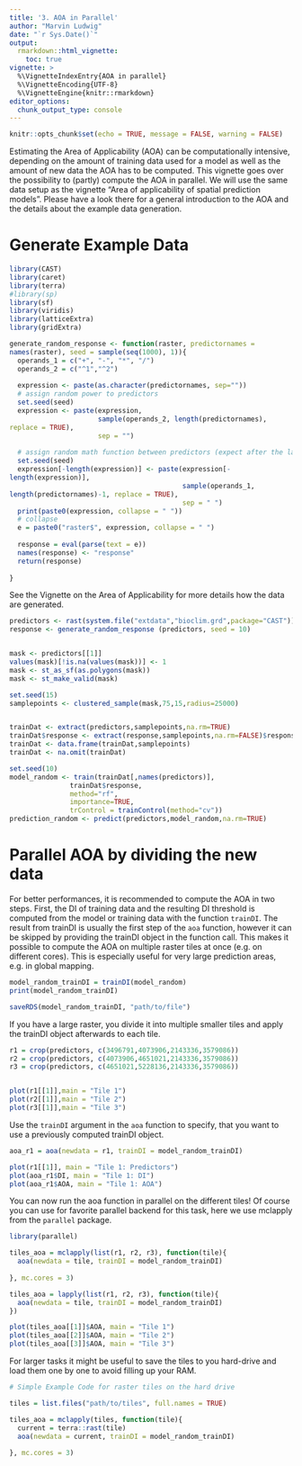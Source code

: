 ```yaml
---
title: '3. AOA in Parallel'
author: "Marvin Ludwig"
date: "`r Sys.Date()`"
output:
  rmarkdown::html_vignette:
    toc: true
vignette: >
  %\VignetteIndexEntry{AOA in parallel}
  %\VignetteEncoding{UTF-8}
  %\VignetteEngine{knitr::rmarkdown}
editor_options: 
  chunk_output_type: console
---
```


```r
knitr::opts_chunk$set(echo = TRUE, message = FALSE, warning = FALSE)
```


Estimating the Area of Applicability (AOA) can be computationally intensive, depending on the amount of training data used for a model as well as the amount of new data the AOA has to be computed. This vignette goes over the possibility to (partly) compute the AOA in parallel. We will use the same data setup as the vignette "Area of applicability of spatial prediction models". Please have a look there for a general introduction to the AOA and the details about the example data generation.


# Generate Example Data

```r
library(CAST)
library(caret)
library(terra)
#library(sp)
library(sf)
library(viridis)
library(latticeExtra)
library(gridExtra)
```


```r

generate_random_response <- function(raster, predictornames =
names(raster), seed = sample(seq(1000), 1)){
  operands_1 = c("+", "-", "*", "/")
  operands_2 = c("^1","^2")
  
  expression <- paste(as.character(predictornames, sep=""))
  # assign random power to predictors
  set.seed(seed)
  expression <- paste(expression,
                      sample(operands_2, length(predictornames),
replace = TRUE),
                      sep = "")
  
  # assign random math function between predictors (expect after the last one)
  set.seed(seed)
  expression[-length(expression)] <- paste(expression[-
length(expression)],
                                           sample(operands_1,
length(predictornames)-1, replace = TRUE),
                                           sep = " ")
  print(paste0(expression, collapse = " "))
  # collapse
  e = paste0("raster$", expression, collapse = " ")
  
  response = eval(parse(text = e))
  names(response) <- "response"
  return(response)
  
}
```

See the Vignette on the Area of Applicability for more details how the data are generated.

```r
predictors <- rast(system.file("extdata","bioclim.grd",package="CAST"))
response <- generate_random_response (predictors, seed = 10)


mask <- predictors[[1]]
values(mask)[!is.na(values(mask))] <- 1
mask <- st_as_sf(as.polygons(mask))
mask <- st_make_valid(mask)

set.seed(15)
samplepoints <- clustered_sample(mask,75,15,radius=25000)


trainDat <- extract(predictors,samplepoints,na.rm=TRUE)
trainDat$response <- extract(response,samplepoints,na.rm=FALSE)$response
trainDat <- data.frame(trainDat,samplepoints)
trainDat <- na.omit(trainDat)
```

```r
set.seed(10)
model_random <- train(trainDat[,names(predictors)],
               trainDat$response,
               method="rf",
               importance=TRUE,
               trControl = trainControl(method="cv"))
prediction_random <- predict(predictors,model_random,na.rm=TRUE)
```



# Parallel AOA by dividing the new data

For better performances, it is recommended to compute the AOA in two steps. First, the DI of training data and the resulting DI threshold is computed from the model or training data with the function `trainDI`. The result from trainDI is usually the first step of the `aoa` function, however it can be skipped by providing the trainDI object in the function call. This makes it possible to compute the AOA on multiple raster tiles at once (e.g. on different cores). This is especially useful for very large prediction areas, e.g. in global mapping.

```r
model_random_trainDI = trainDI(model_random)
print(model_random_trainDI)
```


```r
saveRDS(model_random_trainDI, "path/to/file")
```



If you have a large raster, you divide it into multiple smaller tiles and apply the trainDI object afterwards to each tile.

```r
r1 = crop(predictors, c(3496791,4073906,2143336,3579086))
r2 = crop(predictors, c(4073906,4651021,2143336,3579086))
r3 = crop(predictors, c(4651021,5228136,2143336,3579086))


plot(r1[[1]],main = "Tile 1")
plot(r2[[1]],main = "Tile 2")
plot(r3[[1]],main = "Tile 3")
```

Use the `trainDI` argument in the `aoa` function to specify, that you want to use a previously computed trainDI object.

```r

aoa_r1 = aoa(newdata = r1, trainDI = model_random_trainDI)

plot(r1[[1]], main = "Tile 1: Predictors")
plot(aoa_r1$DI, main = "Tile 1: DI")
plot(aoa_r1$AOA, main = "Tile 1: AOA")

```


You can now run the aoa function in parallel on the different tiles! Of course you can use for favorite parallel backend for this task, here we use mclapply from the `parallel` package. 

```r

library(parallel)

tiles_aoa = mclapply(list(r1, r2, r3), function(tile){
  aoa(newdata = tile, trainDI = model_random_trainDI)
  
}, mc.cores = 3)

```

```r
tiles_aoa = lapply(list(r1, r2, r3), function(tile){
  aoa(newdata = tile, trainDI = model_random_trainDI)
})
```



```r
plot(tiles_aoa[[1]]$AOA, main = "Tile 1")
plot(tiles_aoa[[2]]$AOA, main = "Tile 2")
plot(tiles_aoa[[3]]$AOA, main = "Tile 3")
```


For larger tasks it might be useful to save the tiles to you hard-drive and load them one by one to avoid filling up your RAM. 

```r
# Simple Example Code for raster tiles on the hard drive

tiles = list.files("path/to/tiles", full.names = TRUE)

tiles_aoa = mclapply(tiles, function(tile){
  current = terra::rast(tile)
  aoa(newdata = current, trainDI = model_random_trainDI)
  
}, mc.cores = 3)
```



